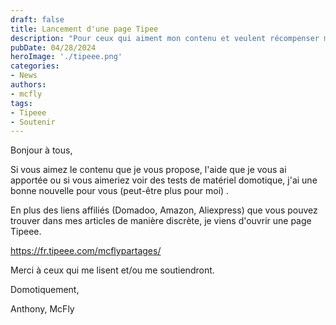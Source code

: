 ```yaml
---
draft: false
title: Lancement d'une page Tipee
description: "Pour ceux qui aiment mon contenu et veulent récompenser mon travail, je viens d'ouvrir une page Tipeee."
pubDate: 04/28/2024
heroImage: './tipeee.png'
categories: 
- News
authors: 
- mcfly
tags:
- Tipeee
- Soutenir
---
```


Bonjour à tous,

Si vous aimez le contenu que je vous propose, l'aide que je vous ai apportée ou si vous aimeriez voir des tests de matériel domotique,  j'ai une bonne nouvelle pour vous (peut-être plus pour moi) .

En plus des liens affiliés (Domadoo, Amazon, Aliexpress) que vous pouvez trouver dans mes articles de manière discrète, je viens d'ouvrir une page Tipeee.

https://fr.tipeee.com/mcflypartages/

Merci à ceux qui me lisent et/ou me soutiendront.

Domotiquement,

Anthony, McFly
